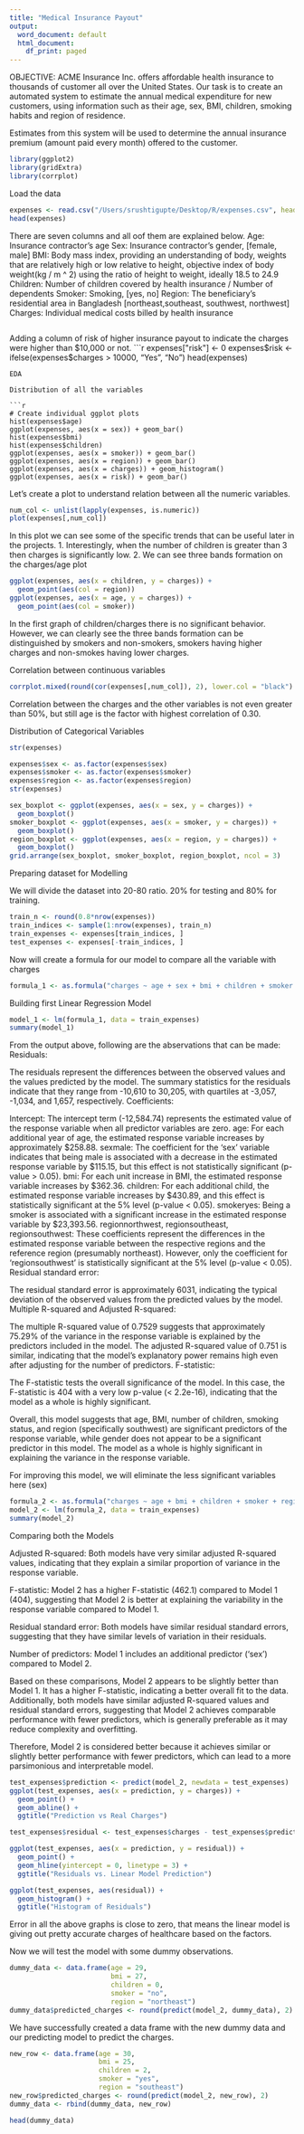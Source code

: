 ```yaml
---
title: "Medical Insurance Payout"
output:
  word_document: default
  html_document:
    df_print: paged
---
```


OBJECTIVE: ACME Insurance Inc. offers affordable health insurance to thousands of customer all over the United States. Our task is to create an automated system to estimate the annual medical expenditure for new customers, using information such as their age, sex, BMI, children, smoking habits and region of residence.

Estimates from this system will be used to determine the annual insurance premium (amount paid every month) offered to the customer.

```r
library(ggplot2)
library(gridExtra)
library(corrplot)
```

Load the data

```r
expenses <- read.csv("/Users/srushtigupte/Desktop/R/expenses.csv", header = TRUE)
head(expenses)
```
There are seven columns and all oof them are explained below.
Age: Insurance contractor’s age
Sex: Insurance contractor’s gender, [female, male]
BMI: Body mass index, providing an understanding of body, weights that are relatively high or low relative to height, objective index of body weight(kg / m ^ 2) using the ratio of height to weight, ideally 18.5 to 24.9
Children: Number of children covered by health insurance / Number of dependents
Smoker: Smoking, [yes, no]
Region: The beneficiary's residential area in Bangladesh [northeast,southeast, southwest, northwest]
Charges: Individual medical costs billed by health insurance

```r
```

Adding a column of risk of higher insurance payout to indicate the charges were higher than $10,000 or not.
```r
expenses["risk"] <- 0
expenses$risk <- ifelse(expenses$charges > 10000, "Yes", "No")
head(expenses)
```
EDA

Distribution of all the variables

```r
# Create individual ggplot plots
hist(expenses$age)
ggplot(expenses, aes(x = sex)) + geom_bar()
hist(expenses$bmi)
hist(expenses$children)
ggplot(expenses, aes(x = smoker)) + geom_bar()
ggplot(expenses, aes(x = region)) + geom_bar()
ggplot(expenses, aes(x = charges)) + geom_histogram()
ggplot(expenses, aes(x = risk)) + geom_bar()
```
Let's create a plot to understand relation between all the numeric variables.

```r
num_col <- unlist(lapply(expenses, is.numeric))
plot(expenses[,num_col])
```
In this plot we can see some of the specific trends that can be useful later in the projects.
1. Interestingly, when the number of children is greater than 3 then charges is significantly low.
2. We can see three bands formation on the charges/age plot

```r
ggplot(expenses, aes(x = children, y = charges)) +
  geom_point(aes(col = region))
ggplot(expenses, aes(x = age, y = charges)) +
  geom_point(aes(col = smoker))
```
In the first graph of children/charges there is no significant behavior. However, we can clearly see the three bands formation can be distinguished by smokers and non-smokers, smokers having higher charges and non-smokes having lower charges.

Correlation between continuous variables
```r
corrplot.mixed(round(cor(expenses[,num_col]), 2), lower.col = "black")
```
Correlation between the charges and the other variables is not even greater than 50%, but still age is the factor with highest correlation of 0.30. 

Distribution of Categorical Variables

```r
str(expenses)

```
```r
expenses$sex <- as.factor(expenses$sex)
expenses$smoker <- as.factor(expenses$smoker)
expenses$region <- as.factor(expenses$region)
str(expenses)
```
```r
sex_boxplot <- ggplot(expenses, aes(x = sex, y = charges)) +
  geom_boxplot()
smoker_boxplot <- ggplot(expenses, aes(x = smoker, y = charges)) +
  geom_boxplot()
region_boxplot <- ggplot(expenses, aes(x = region, y = charges)) +
  geom_boxplot()
grid.arrange(sex_boxplot, smoker_boxplot, region_boxplot, ncol = 3)

```

Preparing dataset for Modelling

We will divide the dataset into 20-80 ratio. 20% for testing and 80% for training.

```r
train_n <- round(0.8*nrow(expenses))
train_indices <- sample(1:nrow(expenses), train_n)
train_expenses <- expenses[train_indices, ]
test_expenses <- expenses[-train_indices, ]
```
Now will create a formula for our model to compare all the variable with charges

```r
formula_1 <- as.formula("charges ~ age + sex + bmi + children + smoker + region")
```
Building first Linear Regression Model

```r
model_1 <- lm(formula_1, data = train_expenses)
summary(model_1)
```
From the output above, following are the abservations that can be made:
Residuals:

The residuals represent the differences between the observed values and the values predicted by the model. The summary statistics for the residuals indicate that they range from -10,610 to 30,205, with quartiles at -3,057, -1,034, and 1,657, respectively.
Coefficients:

Intercept: The intercept term (-12,584.74) represents the estimated value of the response variable when all predictor variables are zero.
age: For each additional year of age, the estimated response variable increases by approximately $258.88.
sexmale: The coefficient for the 'sex' variable indicates that being male is associated with a decrease in the estimated response variable by $115.15, but this effect is not statistically significant (p-value > 0.05).
bmi: For each unit increase in BMI, the estimated response variable increases by $362.36.
children: For each additional child, the estimated response variable increases by $430.89, and this effect is statistically significant at the 5% level (p-value < 0.05).
smokeryes: Being a smoker is associated with a significant increase in the estimated response variable by $23,393.56.
regionnorthwest, regionsoutheast, regionsouthwest: These coefficients represent the differences in the estimated response variable between the respective regions and the reference region (presumably northeast). However, only the coefficient for 'regionsouthwest' is statistically significant at the 5% level (p-value < 0.05).
Residual standard error:

The residual standard error is approximately 6031, indicating the typical deviation of the observed values from the predicted values by the model.
Multiple R-squared and Adjusted R-squared:

The multiple R-squared value of 0.7529 suggests that approximately 75.29% of the variance in the response variable is explained by the predictors included in the model. The adjusted R-squared value of 0.751 is similar, indicating that the model's explanatory power remains high even after adjusting for the number of predictors.
F-statistic:

The F-statistic tests the overall significance of the model. In this case, the F-statistic is 404 with a very low p-value (< 2.2e-16), indicating that the model as a whole is highly significant.

Overall, this model suggests that age, BMI, number of children, smoking status, and region (specifically southwest) are significant predictors of the response variable, while gender does not appear to be a significant predictor in this model. The model as a whole is highly significant in explaining the variance in the response variable.

For improving this model, we will eliminate the less significant variables here (sex)

```r
formula_2 <- as.formula("charges ~ age + bmi + children + smoker + region")
model_2 <- lm(formula_2, data = train_expenses)
summary(model_2)
```
Comparing both the Models

Adjusted R-squared: Both models have very similar adjusted R-squared values, indicating that they explain a similar proportion of variance in the response variable.

F-statistic: Model 2 has a higher F-statistic (462.1) compared to Model 1 (404), suggesting that Model 2 is better at explaining the variability in the response variable compared to Model 1.

Residual standard error: Both models have similar residual standard errors, suggesting that they have similar levels of variation in their residuals.

Number of predictors: Model 1 includes an additional predictor ('sex') compared to Model 2.

Based on these comparisons, Model 2 appears to be slightly better than Model 1. It has a higher F-statistic, indicating a better overall fit to the data. Additionally, both models have similar adjusted R-squared values and residual standard errors, suggesting that Model 2 achieves comparable performance with fewer predictors, which is generally preferable as it may reduce complexity and overfitting.

Therefore, Model 2 is considered better because it achieves similar or slightly better performance with fewer predictors, which can lead to a more parsimonious and interpretable model.

```r
test_expenses$prediction <- predict(model_2, newdata = test_expenses)
ggplot(test_expenses, aes(x = prediction, y = charges)) +
  geom_point() + 
  geom_abline() + 
  ggtitle("Prediction vs Real Charges")
```

```r
test_expenses$residual <- test_expenses$charges - test_expenses$prediction

ggplot(test_expenses, aes(x = prediction, y = residual)) +
  geom_point() +
  geom_hline(yintercept = 0, linetype = 3) +
  ggtitle("Residuals vs. Linear Model Prediction")
```
```r
ggplot(test_expenses, aes(residual)) +
  geom_histogram() +
  ggtitle("Histogram of Residuals")
```
Error in all the above graphs is close to zero, that means the linear model is giving out pretty accurate charges of healthcare based on the factors.

Now we will test the model with some dummy observations.

```r
dummy_data <- data.frame(age = 29,
                         bmi = 27,
                         children = 0,
                         smoker = "no",
                         region = "northeast")
dummy_data$predicted_charges <- round(predict(model_2, dummy_data), 2)
```
We have successfully created a data frame with the new dummy data and our predicting model to predict the charges.

```r
new_row <- data.frame(age = 30,
                      bmi = 25,
                      children = 2,
                      smoker = "yes",
                      region = "southeast")
new_row$predicted_charges <- round(predict(model_2, new_row), 2)
dummy_data <- rbind(dummy_data, new_row)

head(dummy_data)
```

